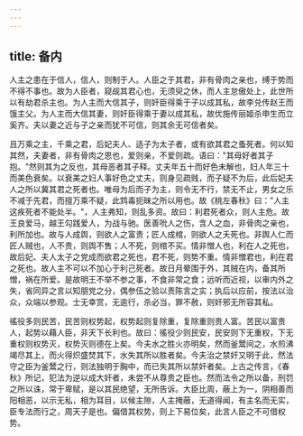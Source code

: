 ```yaml
---
---
---
```

title: 备内
---




人主之患在于信人，信人，则制于人。人臣之于其君，非有骨肉之亲也，缚于势而不得不事也。故为人臣者，窥觇其君心也，无须臾之休，而人主怠傲处上，此世所以有劫君杀主也。为人主而大信其子，则奸臣得乘于子以成其私，故李兑传赵王而饿主父。为人主而大信其妻，则奸臣得乘于妻以成其私，故优施传丽姬杀申生而立奚齐。夫以妻之近与子之亲而犹不可信，则其余无可信者矣。

且万乘之主，千乘之君，后妃夫人、适子为太子者，或有欲其君之蚤死者。何以知其然，夫妻者，非有骨肉之恩也，爱则亲，不爱则疏。语曰："其母好者其子抱。"然则其为之反也，其母恶者其子释。丈夫年五十而好色未解也，妇人年三十而美色衰矣。以衰美之妇人事好色之丈夫，则身见疏贱，而子疑不为后，此后妃夫人之所以冀其君之死者也。唯母为后而子为主，则令无不行，禁无不止，男女之乐不减于先君，而擅万乘不疑，此鸩毒扼昧之所以用也。故《桃左春秋》曰："人主这疾死者不能处半。"，人主弗知，则乱多资。故曰：利君死者众，则人主危。故王良爱马，越王勾践爱人，为战与驰。医善吮人之伤，含人之血，非骨肉之亲也，利所加也。故与人成舆，则欲人之富贵；匠人成棺，则欲人之夭死也。非舆人仁而匠人贼也，人不贵，则舆不售；人不死，则棺不买。情非憎人也，利在人之死也，故后妃、夫人太子之党成而欲君之死也，君不死，则势不重。情非憎君也，利在君之死也。故人主不可以不加心于利己死者。故日月晕围于外，其贼在内，备其所憎，祸在所爱。是故明王不举不参之事，不食非常之食；远听而近视，以审内外之失，省同异之言以知朋党之分，偶参伍之验以责陈言之实；执后以应前，按法以治众，众端以参观。士无幸赏，无逾行，杀必当，罪不赦，则奸邪无所容其私。

徭役多则民苦，民苦则权势起，权势起则复除重，复除重则贵人富。苦民以富贵人，起势以藉人臣，非天下长利也。故曰：徭役少则民安，民安则下无重权，下无重权则权势灭，权势灭则德在上矣。今夫水之胜火亦明矣，然而釜鬵间之，水煎沸竭尽其上，而火得炽盛焚其下，水失其所以胜者矣。今夫治之禁奸又明于此，然法守之臣为釜鬵之行，则法独明于胸中，而已失其所以禁奸者矣。上古之传言，《春秋》所记，犯法为逆以成大奸者，未尝不从尊贵之臣也。然而法令之所以备，刑罚之所以诛，常于卑赋，是以其民绝望，无所告诉。大臣比周，蔽上为一，阴相善而阳相恶，以示无私，相为耳目，以候主隙，人主掩蔽，无道得闻，有主名而无实，臣专法而行之，周天子是也。偏借其权势，则上下易位矣，此言人臣之不可借权势。